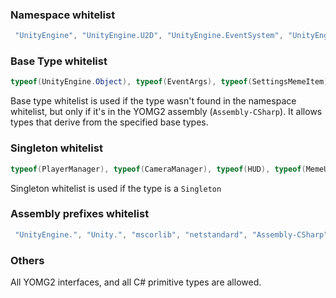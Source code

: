 ### Namespace whitelist

```csharp
 "UnityEngine", "UnityEngine.U2D", "UnityEngine.EventSystem", "UnityEngine.InputSystem", "UnityEngine.UI", "UnityEngine.Rendering", "UnityEngine.Rendering.Universal", "UnityEngine.Audio", "UnityEngine.Animations", "UnityEngine.Events", "TMPro", "ETGgames", "ETGgames.Utils", "ETGgames.Extensions", "ETGgames.YOMG2.Extensions", "System.Collections.Generic", "System.Linq", "System.Collections"
```

### Base Type whitelist

```csharp
typeof(UnityEngine.Object), typeof(EventArgs), typeof(SettingsMemeItem)
```

Base type whitelist is used if the type wasn't found in the namespace whitelist, but only if it's in the YOMG2 assembly (`Assembly-CSharp`). It allows types that derive from the specified base types.

### Singleton whitelist

```csharp
typeof(PlayerManager), typeof(CameraManager), typeof(HUD), typeof(MemeUIManager), typeof(OpenNaNoorManager), typeof(PortalManager), typeof(AudioManager), typeof(GamepadInputProxies),
```

Singleton whitelist is used if the type is a `Singleton`

### Assembly prefixes whitelist

```csharp
 "UnityEngine.", "Unity.", "mscorlib", "netstandard", "Assembly-CSharp", "System"
```

### Others

All YOMG2 interfaces, and all C# primitive types are allowed.
